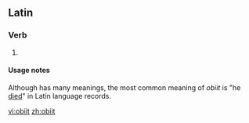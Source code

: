 ==Latin==

===Verb===
{{la-verb-form|obiit}}

# {{conjugation of|[[obeo#Latin|obeō]]||3|s|perf|act|ind|lang=la}}

====Usage notes====
Although {{term|obeo|obeō|lang=la}} has many meanings, the most common meaning of ''obiit'' is "he [[die]]d" in Latin language records. 

[[vi:obiit]]
[[zh:obiit]]